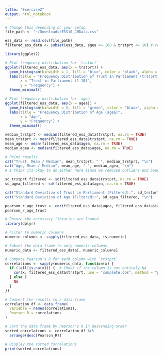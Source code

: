```yaml
---
title: "Exercise2"
output: html_notebook
---
```


```r
# Change this depending on your setup
file_path <- "~/Downloads/ESS10_CHData.csv"

ess_data <- read.csv(file_path)
filtered_ess_data <- subset(ess_data, agea <= 100 & trstprt <= 10) # removing nonsense values
```
```r
library(ggplot2)

# Plot frequency distribution for `trstprt`
ggplot(filtered_ess_data, aes(x = trstprt)) +
  geom_histogram(binwidth = 1, fill = "blue", color = "black", alpha = 0.7) +
  labs(title = "Frequency Distribution of Trust in Parliament (trstprt)",
       x = "Trust in Parliament (1-10)",
       y = "Frequency") +
  theme_minimal()

# Plot frequency distribution for `agea`
ggplot(filtered_ess_data, aes(x = agea)) +
  geom_histogram(binwidth = 5, fill = "green", color = "black", alpha = 0.7) +
  labs(title = "Frequency Distribution of Age (agea)",
       x = "Age",
       y = "Frequency") +
  theme_minimal()
```
```r
median_trstprt <- median(filtered_ess_data$trstprt, na.rm = TRUE)
mean_trstprt <- mean(filtered_ess_data$trstprt, na.rm = TRUE)
mean_age <- mean(filtered_ess_data$agea, na.rm = TRUE)
median_agea <- median(filtered_ess_data$agea, na.rm = TRUE)

# Print results
cat("Trust, Mean / Median", mean_trstprt, " ", median_trstprt, "\n")
cat("Age, Mean / Median", mean_age, " ", median_agea, "\n")
# I think its okay to do either here since we removed outliers and bounded this (see data filtering step)
```
```r
sd_trstprt_filtered <- sd(filtered_ess_data$trstprt, na.rm = TRUE)
sd_agea_filtered <- sd(filtered_ess_data$agea, na.rm = TRUE)

cat("Standard Deviation of Trust in Parliament (Filtered):", sd_trstprt_filtered, "\n")
cat("Standard Deviation of Age (Filtered):", sd_agea_filtered, "\n")

pearson_r_age_trust <- cor(filtered_ess_data$agea, filtered_ess_data$trstprt, use = "complete.obs", method = "pearson")
pearson_r_age_trust
```
```r
# Ensure the necessary libraries are loaded
library(dplyr)

# Filter to numeric columns
numeric_columns <- sapply(filtered_ess_data, is.numeric)

# Subset the data frame to only numeric columns
numeric_data <- filtered_ess_data[, numeric_columns]

# Compute Pearson's R for each column with `trstprt`
correlations <- sapply(numeric_data, function(x) {
  if (!all(is.na(x))) {  # Check if the column is not entirely NA
    cor(x, filtered_ess_data$trstprt, use = "complete.obs", method = "pearson")
  } else {
    NA
  }
})

# Convert the results to a data frame
correlation_df <- data.frame(
  Variable = names(correlations),
  Pearson_R = correlations
)

# Sort the data frame by Pearson's R in descending order
sorted_correlations <- correlation_df %>%
  arrange(desc(Pearson_R))

# Display the sorted correlations
print(sorted_correlations)
```